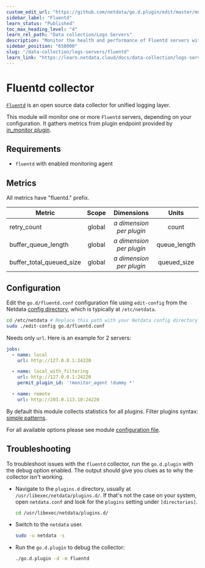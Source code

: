 ```yaml
---
custom_edit_url: "https://github.com/netdata/go.d.plugin/edit/master/modules/fluentd/README.md"
sidebar_label: "Fluentd"
learn_status: "Published"
toc_max_heading_level: "4"
learn_rel_path: "Data collection/Logs Servers"
description: "Monitor the health and performance of Fluentd servers with zero configuration, per-second metric granularity, and interactive visualizations."
sidebar_position: "658000"
slug: "/data-collection/logs-servers/fluentd"
learn_link: "https://learn.netdata.cloud/docs/data-collection/logs-servers/fluentd"
---
```



# Fluentd collector

[`Fluentd`](https://www.fluentd.org/) is an open source data collector for unified logging layer.

This module will monitor one or more `Fluentd` servers, depending on your configuration. It gathers metrics from plugin
endpoint provided by [in_monitor plugin](https://docs.fluentd.org/v1.0/articles/monitoring-rest-api).

## Requirements

- `fluentd` with enabled monitoring agent

## Metrics

All metrics have "fluentd." prefix.

| Metric                   | Scope  |          Dimensions           |    Units     |
|--------------------------|:------:|:-----------------------------:|:------------:|
| retry_count              | global | <i>a dimension per plugin</i> |    count     |
| buffer_queue_length      | global | <i>a dimension per plugin</i> | queue_length |
| buffer_total_queued_size | global | <i>a dimension per plugin</i> | queued_size  |

## Configuration

Edit the `go.d/fluentd.conf` configuration file using `edit-config` from the
Netdata [config directory](/docs/configuring/configuration), which is typically at `/etc/netdata`.

```bash
cd /etc/netdata # Replace this path with your Netdata config directory
sudo ./edit-config go.d/fluentd.conf
```

Needs only `url`. Here is an example for 2 servers:

```yaml
jobs:
  - name: local
    url: http://127.0.0.1:24220

  - name: local_with_filtering
    url: http://127.0.0.1:24220
    permit_plugin_id: '!monitor_agent !dummy *'

  - name: remote
    url: http://203.0.113.10:24220
```

By default this module collects statistics for all plugins. Filter plugins
syntax: [simple patterns](https://docs.netdata.cloud/libnetdata/simple_pattern/).

For all available options please see
module [configuration file](https://github.com/netdata/go.d.plugin/blob/master/config/go.d/fluentd.conf).

## Troubleshooting

To troubleshoot issues with the `fluentd` collector, run the `go.d.plugin` with the debug option enabled. The output
should give you clues as to why the collector isn't working.

- Navigate to the `plugins.d` directory, usually at `/usr/libexec/netdata/plugins.d/`. If that's not the case on
  your system, open `netdata.conf` and look for the `plugins` setting under `[directories]`.

  ```bash
  cd /usr/libexec/netdata/plugins.d/
  ```

- Switch to the `netdata` user.

  ```bash
  sudo -u netdata -s
  ```

- Run the `go.d.plugin` to debug the collector:

  ```bash
  ./go.d.plugin -d -m fluentd
  ```

